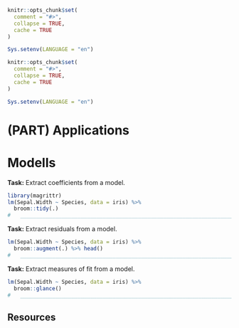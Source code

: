 ```r
knitr::opts_chunk$set(
  comment = "#>",
  collapse = TRUE,
  cache = TRUE
)

Sys.setenv(LANGUAGE = "en") 
```
```r
knitr::opts_chunk$set(
  comment = "#>",
  collapse = TRUE,
  cache = TRUE
)

Sys.setenv(LANGUAGE = "en") 
```
# (PART) Applications {-} 

# Modells

**Task:** Extract coefficients from a model.

```r
library(magrittr)
lm(Sepal.Width ~ Species, data = iris) %>% 
  broom::tidy(.)
#   ____________________________________________________________________________
```

**Task:** Extract residuals from a model.

```r
lm(Sepal.Width ~ Species, data = iris) %>% 
  broom::augment(.) %>% head()
#   ____________________________________________________________________________
```

**Task:** Extract measures of fit from a model.

```r
lm(Sepal.Width ~ Species, data = iris) %>% 
  broom::glance()
#   ____________________________________________________________________________
```

## Resources
